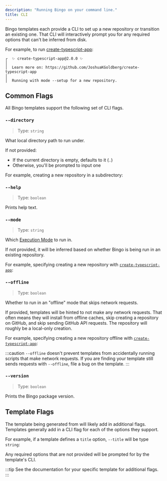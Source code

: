 ```yaml
---
description: "Running Bingo on your command line."
title: CLI
---
```



Bingo templates each provide a CLI to set up a new repository or transition an existing one.
That CLI will interactively prompt you for any required options that can't be inferred from disk.

For example, to run [create-typescript-app](https://github.com/JoshuaKGoldberg/create-typescript-app):

<PackageManagers type="dlx" pkg="create-typescript-app" />

```plaintext
┌  ✨ create-typescript-app@2.0.0 ✨
│
│  Learn more on: https://github.com/JoshuaKGoldberg/create-typescript-app
│
│  Running with mode --setup for a new repository.
```

## Common Flags

All Bingo templates support the following set of CLI flags.

### `--directory`

> Type: `string`

What local directory path to run under.

If not provided:

- If the current directory is empty, defaults to it (`.`)
- Otherwise, you'll be prompted to input one

For example, creating a new repository in a subdirectory:

<PackageManagers
	args="--directory my-fancy-project"
	pkg="create-typescript-app"
	type="dlx"
/>

### `--help`

> Type: `boolean`

Prints help text.

<PackageManagers type="dlx" pkg="create-typescript-app" args="--help" />

### `--mode`

> Type: `string`

Which [Execution Mode](/execution) to run in.

If not provided, it will be inferred based on whether Bingo is being run in an existing repository.

For example, specifying creating a new repository with [`create-typescript-app`](https://github.com/JoshuaKGoldberg/create-typescript-app):

<PackageManagers args="--mode setup" pkg="create-typescript-app" type="dlx" />

### `--offline`

> Type: `boolean`

Whether to run in an "offline" mode that skips network requests.

If provided, templates will be hinted to not make any network requests.
That often means they will install from offline caches, skip creating a repository on GitHub, and skip sending GitHub API requests.
The repository will roughly be a local-only creation.

For example, specifying creating a new repository offline with [`create-typescript-app`](https://github.com/JoshuaKGoldberg/create-typescript-app):

<PackageManagers type="dlx" pkg="create-typescript-app" args="--offline" />

:::caution
`--offline` doesn't prevent templates from accidentally running scripts that make network requests.
If you are finding your template still sends requests with `--offline`, file a bug on the template.
:::

### `--version`

> Type: `boolean`

Prints the Bingo package version.

<PackageManagers type="dlx" pkg="create-typescript-app" args="--version" />

## Template Flags

The template being generated from will likely add in additional flags.
Templates generally add in a CLI flag for each of the options they support.

For example, if a template defines a `title` option, `--title` will be type `string`:

<PackageManagers
	args="--title 'My New App'"
	pkg="create-typescript-app"
	type="dlx"
/>

Any required options that are not provided will be prompted for by the template's CLI.

:::tip
See the documentation for your specific template for additional flags.
:::
